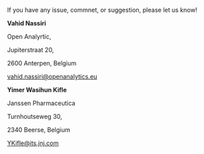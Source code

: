 If you have any issue, commnet, or suggestion, please let us know!

**Vahid Nassiri**

Open Analyrtic,

Jupiterstraat 20,

2600 Anterpen, Belgium

[vahid.nassiri@openanalytics.eu](mailto:vahid.nassiri@openanalytics.eu)



**Yimer Wasihun Kifle**

Janssen Pharmaceutica 

Turnhoutseweg 30, 

2340 Beerse, Belgium

[YKifle@its.jnj.com](mailto:YKifle@its.jnj.com)
